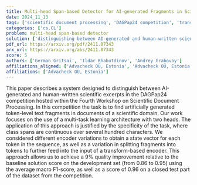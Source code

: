 ```yaml
---
title: Multi-head Span-based Detector for AI-generated Fragments in Scientific Papers
date: 2024_11_13
tags: ['scientific document processing', 'DAGPap24 competition', 'transform-based encoder', 'token-level text fragments', 'AI-generated text detection', 'human-written text identification', 'multi-task learning architecture']
categories: ['cs.CL']
problem: multi-head span-based detector
solution: ['distinguishing between AI-generated and human-written scientific excerpts']
pdf_url: https://arxiv.org/pdf/2411.07343
arx_url: https://arxiv.org/abs/2411.07343
score: 5
authors: ['German Gritsai', 'Ildar Khabutdinov', 'Andrey Grabovoy']
affiliations_aligned: ['Advacheck OÜ, Estonia', 'Advacheck OÜ, Estonia', 'Advacheck OÜ, Estonia']
affiliations: ['Advacheck OÜ, Estonia']
---
```



This paper describes a system designed to distinguish between AI-generated and human-written scientific excerpts in the DAGPap24 competition hosted within the Fourth Workshop on Scientific Document Processing. In this competition the task is to find artificially generated token-level text fragments in documents of a scientific domain. Our work focuses on the use of a multi-task learning architecture with two heads. The application of this approach is justified by the specificity of the task, where class spans are continuous over several hundred characters. We considered different encoder variations to obtain a state vector for each token in the sequence, as well as a variation in splitting fragments into tokens to further feed into the input of a transform-based encoder. This approach allows us to achieve a 9% quality improvement relative to the baseline solution score on the development set (from 0.86 to 0.95) using the average macro F1-score, as well as a score of 0.96 on a closed test part of the dataset from the competition.